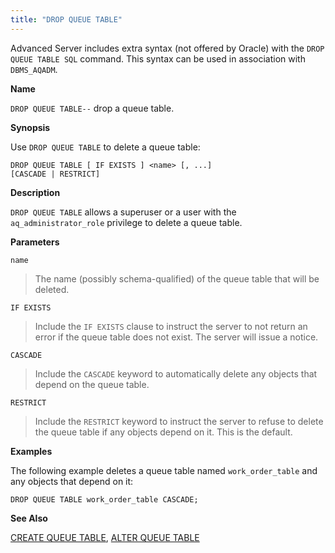```yaml
---
title: "DROP QUEUE TABLE"
---
```


<div id="drop_queue_table" class="registered_link"></div>


Advanced Server includes extra syntax (not offered by Oracle) with the `DROP QUEUE TABLE SQL` command. This syntax can be used in association with `DBMS_AQADM`.

**Name**

`DROP QUEUE TABLE--` drop a queue table.

**Synopsis**

Use `DROP QUEUE TABLE` to delete a queue table:

``` text
DROP QUEUE TABLE [ IF EXISTS ] <name> [, ...]
[CASCADE | RESTRICT]
```

**Description**

`DROP QUEUE TABLE` allows a superuser or a user with the `aq_administrator_role` privilege to delete a queue table.

**Parameters**

`name`

> The name (possibly schema-qualified) of the queue table that will be deleted.

`IF EXISTS`

> Include the `IF EXISTS` clause to instruct the server to not return an error if the queue table does not exist. The server will issue a notice.

`CASCADE`

> Include the `CASCADE` keyword to automatically delete any objects that depend on the queue table.

`RESTRICT`

> Include the `RESTRICT` keyword to instruct the server to refuse to delete the queue table if any objects depend on it. This is the default.

**Examples**

The following example deletes a queue table named `work_order_table` and any objects that depend on it:

``` text
DROP QUEUE TABLE work_order_table CASCADE;
```

**See Also**

[CREATE QUEUE TABLE](#create_queue_table), [ALTER QUEUE TABLE](#alter_queue_table)
